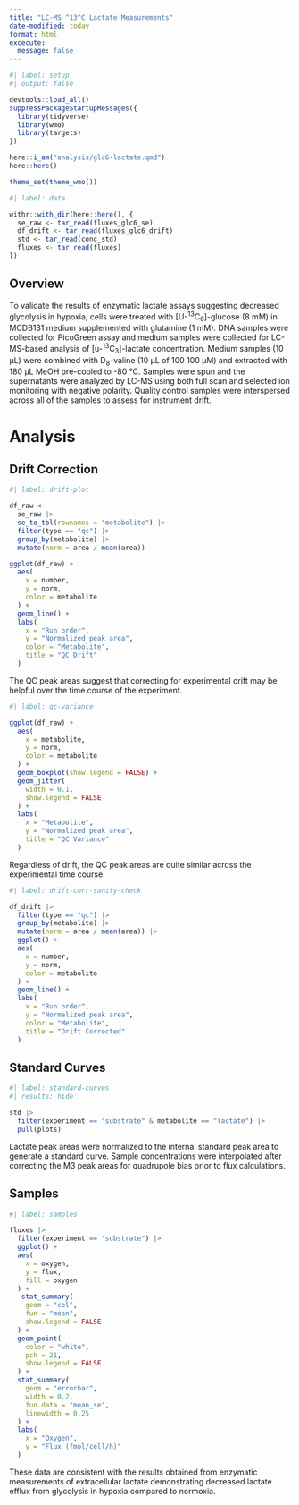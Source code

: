 ```yaml
---
title: "LC-MS ^13^C Lactate Measurements"
date-modified: today
format: html
excecute:
  message: false
---
```


```r
#| label: setup
#| output: false

devtools::load_all()
suppressPackageStartupMessages({
  library(tidyverse)
  library(wmo)
  library(targets)
})

here::i_am("analysis/glc6-lactate.qmd")
here::here()

theme_set(theme_wmo())
```

```r
#| label: data

withr::with_dir(here::here(), {
  se_raw <- tar_read(fluxes_glc6_se)
  df_drift <- tar_read(fluxes_glc6_drift)
  std <- tar_read(conc_std)
  fluxes <- tar_read(fluxes)
})
```

## Overview

To validate the results of enzymatic lactate assays suggesting decreased glycolysis in hypoxia, cells were treated with [U-^13^C~6~]-glucose (8 mM) in MCDB131 medium supplemented with glutamine (1 mM). DNA samples were collected for PicoGreen assay and medium samples were collected for LC-MS-based analysis of [u-^13^C~3~]-lactate concentration. Medium samples (10 μL) were combined with D~8~-valine (10 μL of 100 100 μM) and extracted with 180 μL MeOH pre-cooled to -80 °C. Samples were spun and the supernatants were analyzed by LC-MS using both full scan and selected ion monitoring with negative polarity. Quality control samples were interspersed across all of the samples to assess for instrument drift. 

# Analysis

## Drift Correction

```r
#| label: drift-plot

df_raw <- 
  se_raw |> 
  se_to_tbl(rownames = "metabolite") |> 
  filter(type == "qc") |> 
  group_by(metabolite) |> 
  mutate(norm = area / mean(area))

ggplot(df_raw) +
  aes(
    x = number, 
    y = norm, 
    color = metabolite
  ) +
  geom_line() + 
  labs(
    x = "Run order", 
    y = "Normalized peak area", 
    color = "Metabolite", 
    title = "QC Drift"
  )
```

The QC peak areas suggest that correcting for experimental drift may be helpful over the time course of the experiment.

```r
#| label: qc-variance

ggplot(df_raw) +
  aes(
    x = metabolite, 
    y = norm, 
    color = metabolite
  ) +
  geom_boxplot(show.legend = FALSE) +
  geom_jitter(
    width = 0.1, 
    show.legend = FALSE
  ) +
  labs(
    x = "Metabolite", 
    y = "Normalized peak area", 
    title = "QC Variance"
  )
```

Regardless of drift, the QC peak areas are quite similar across the experimental time course.

```r
#| label: drift-corr-sanity-check

df_drift |> 
  filter(type == "qc") |> 
  group_by(metabolite) |> 
  mutate(norm = area / mean(area)) |> 
  ggplot() +
  aes(
    x = number, 
    y = norm, 
    color = metabolite
  ) +
  geom_line() + 
  labs(
    x = "Run order", 
    y = "Normalized peak area", 
    color = "Metabolite", 
    title = "Drift Corrected"
  )
```

## Standard Curves

```r
#| label: standard-curves
#| results: hide

std |> 
  filter(experiment == "substrate" & metabolite == "lactate") |> 
  pull(plots)
```

Lactate peak areas were normalized to the internal standard peak area to generate a standard curve. Sample concentrations were interpolated after correcting the M3 peak areas for quadrupole bias prior to flux calculations.

## Samples

```r
#| label: samples

fluxes |> 
  filter(experiment == "substrate") |> 
  ggplot() +
  aes(
    x = oxygen, 
    y = flux, 
    fill = oxygen
  ) +
   stat_summary(
    geom = "col", 
    fun = "mean", 
    show.legend = FALSE
  ) +
  geom_point(
    color = "white", 
    pch = 21, 
    show.legend = FALSE
  ) + 
  stat_summary(
    geom = "errorbar", 
    width = 0.2, 
    fun.data = "mean_se", 
    linewidth = 0.25
  ) +
  labs(
    x = "Oxygen", 
    y = "Flux (fmol/cell/h)"
  )
```

These data are consistent with the results obtained from enzymatic measurements of extracellular lactate demonstrating decreased lactate efflux from glycolysis in hypoxia compared to normoxia.
